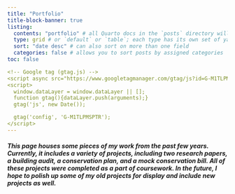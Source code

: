 ```yaml
---
title: "Portfolio"
title-block-banner: true
listing: 
  contents: "portfolio" # all Quarto docs in the `posts` directory will be included on your listing page
  type: grid # or `default` or `table`; each type has its own set of yaml options to include
  sort: "date desc" # can also sort on more than one field
  categories: false # allows you to sort posts by assigned categories 
toc: false

<!-- Google tag (gtag.js) -->
<script async src="https://www.googletagmanager.com/gtag/js?id=G-M1TLPMSPTR"></script>
<script>
  window.dataLayer = window.dataLayer || [];
  function gtag(){dataLayer.push(arguments);}
  gtag('js', new Date());

  gtag('config', 'G-M1TLPMSPTR');
</script>
---
```


::: {.red-block}
<h5 id="no-padding">
This page houses some pieces of my work from the past few years. Currently, it includes a variety of projects, including two research papers, a building audit, a conservation plan, and a mock conservation bill. All of these projects were completed as a part of coursework. In the future, I hope to polish up some of my old projects for display and include new projects as well. 
</h5>
:::

